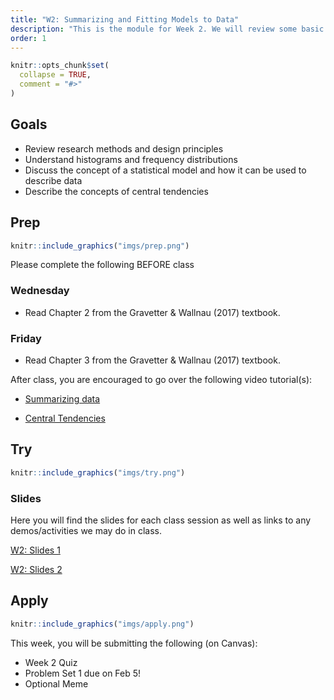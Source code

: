 ```yaml
---
title: "W2: Summarizing and Fitting Models to Data"
description: "This is the module for Week 2. We will review some basic research design principles that will be relevant for this course and start to understand how to visualize and summarize data as well as start to think about basic descriptive statistics"
order: 1
---
```


```r
knitr::opts_chunk$set(
  collapse = TRUE,
  comment = "#>"
)
```

## Goals

- Review research methods and design principles
- Understand histograms and frequency distributions
- Discuss the concept of a statistical model and how it can be used to describe data
- Describe the concepts of central tendencies


## Prep 

:::::{.card .border .border-2 .border-info}
:::: {.grid .g-0}
::: {.g-col-3}
:::: {.card-body}

```r
knitr::include_graphics("imgs/prep.png")
```

::::
:::

::: {.g-col-9}
:::: {.card-body}
Please complete the following BEFORE class

### Wednesday


- Read Chapter 2 from the Gravetter & Wallnau (2017) textbook.


### Friday


- Read Chapter 3 from the Gravetter & Wallnau (2017) textbook.

After class, you are encouraged to go over the following video tutorial(s):

- <a href="https://drive.google.com/file/d/198UgYH2am7THaPztrXmS8GFQY3F4el-E/view?usp=sharing" target="_blank">Summarizing data </a>

- <a href="https://drive.google.com/file/d/1xEqhRtPxg36sR297cu7vMwmAmwJkyVve/view?usp=drive_link" target="_blank">Central Tendencies </a>

::::
:::
::::
:::::

## Try {.mt-5}

:::::{.card .border .border-2 .border-info}
:::: {.grid .g-0}
::: {.g-col-3}
:::: {.card-body}

```r
knitr::include_graphics("imgs/try.png")
```

::::
:::

::: {.g-col-9}
:::: {.card-body}

### Slides

Here you will find the slides for each class session as well as links to any demos/activities we may do in class.

<a class="btn btn-outline-info" href="" role="button" target="_blank">W2: Slides 1</a>

<a class="btn btn-outline-info" href="" role="button" target="_blank">W2: Slides 2</a>


::::
:::


::::
:::::

## Apply {.mt-5}

:::::{.card .border .border-2 .border-info}
:::: {.grid .g-0}
::: {.g-col-3}
:::: {.card-body}

```r
knitr::include_graphics("imgs/apply.png")
```

::::
:::

::: {.g-col-9}
:::: {.card-body}

This week, you will be submitting the following (on Canvas):

- Week 2 Quiz
- Problem Set 1 due on Feb 5!
- Optional Meme
::::
:::


::::
:::::